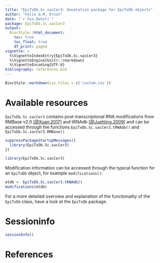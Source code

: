 ```yaml
---
title: "EpiTxDb.Sc.sacCer3: Annotation package for EpiTxDb objects"
author: "Felix G.M. Ernst"
date: "`r Sys.Date()`"
package: EpiTxDb.Sc.sacCer3
output:
  BiocStyle::html_document:
    toc: true
    toc_float: true
    df_print: paged
vignette: >
  %\VignetteIndexEntry{EpiTxDb.Sc.sacCer3}
  %\VignetteEngine{knitr::rmarkdown}
  %\VignetteEncoding{UTF-8}
bibliography: references.bib
---
```


```r
BiocStyle::markdown(css.files = c('custom.css'))
```

# Available resources

`EpiTxDb.Sc.sacCer3` contains post-transcriptional RNA modifications from RMBase
v2.0 [[@Xuan.2017]](#References) and tRNAdb [[@Juehling.2009]](#References) and
can be accessed through the functions `EpiTxDb.Sc.sacCer3.tRNAdb()` and
`EpiTxDb.Sc.sacCer3.RMBase()`

```r
suppressPackageStartupMessages({
  library(EpiTxDb.Sc.sacCer3)
})
```
```r
library(EpiTxDb.Sc.sacCer3)
```

Modification information can be accessed through the typical function for an
`EpiTxDb` object, for example `modifications()`:

```r
etdb <- EpiTxDb.Sc.sacCer3.tRNAdb()
modifications(etdb)
```

For a more detailed overview and explanation of the functionality of the 
`EpiTxDb` class, have a look at the `EpiTxDb` package.

# Sessioninfo

```r
sessionInfo()
```

<a name="References"></a>

# References

